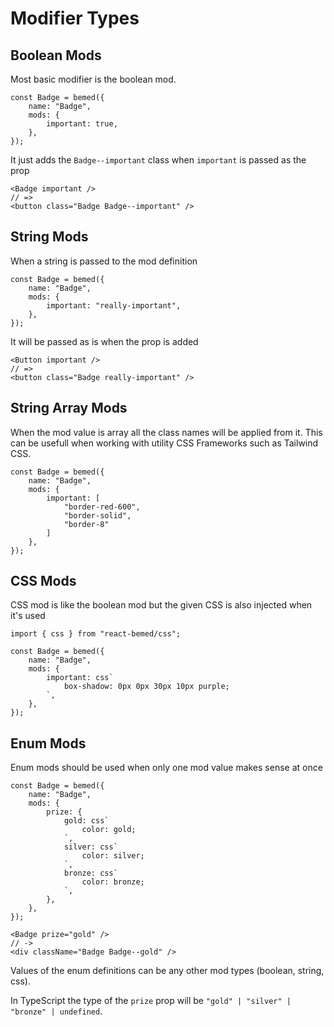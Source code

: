
<Title>Modifiers</Title>

# Modifier Types

## Boolean Mods

Most basic modifier is the boolean mod.

```tsx{3,3}
const Badge = bemed({
    name: "Badge",
    mods: {
        important: true,
    },
});
```

It just adds the `Badge--important` class when `important` is passed as the prop

```tsx
<Badge important />
// =>
<button class="Badge Badge--important" />
```

## String Mods

When a string is passed to the mod definition

```tsx{3,3}
const Badge = bemed({
    name: "Badge",
    mods: {
        important: "really-important",
    },
});
```

It will be passed as is when the prop is added

```tsx
<Button important />
// =>
<button class="Badge really-important" />
```

## String Array Mods

When the mod value is array all the class names will be applied from it. This
can be usefull when working with utility CSS Frameworks such as Tailwind CSS.

```tsx{5,7}
const Badge = bemed({
    name: "Badge",
    mods: {
        important: [
            "border-red-600",
            "border-solid",
            "border-8"
        ]
    },
});
```

## CSS Mods

CSS mod is like the boolean mod but the given CSS is also injected when it's
used

```tsx{1,1}{6,6}
import { css } from "react-bemed/css";

const Badge = bemed({
    name: "Badge",
    mods: {
        important: css`
            box-shadow: 0px 0px 30px 10px purple;
        `,
    },
});
```

## Enum Mods

Enum mods should be used when only one mod value makes sense at once

```tsx
const Badge = bemed({
    name: "Badge",
    mods: {
        prize: {
            gold: css`
                color: gold;
            `,
            silver: css`
                color: silver;
            `,
            bronze: css`
                color: bronze;
            `,
        },
    },
});
```

```tsx
<Badge prize="gold" />
// ->
<div className="Badge Badge--gold" />
```

Values of the enum definitions can be any other mod types (boolean, string, css).

In TypeScript the type of the `prize` prop will be `"gold" | "silver" | "bronze" | undefined`.
